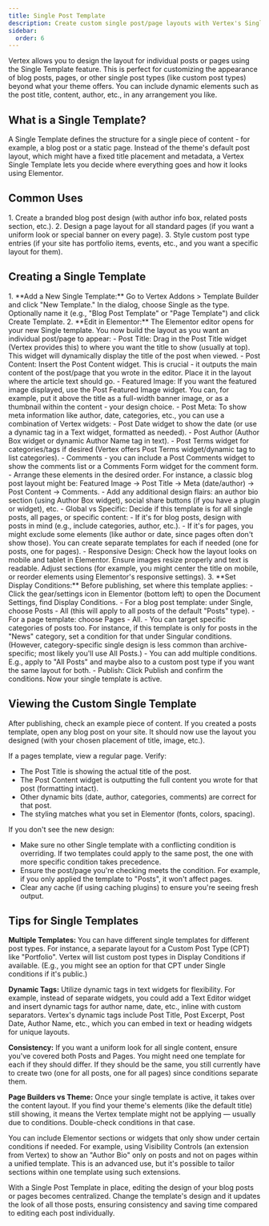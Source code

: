 ```yaml
---
title: Single Post Template
description: Create custom single post/page layouts with Vertex's Single Template to control how individual content is presented.
sidebar:
  order: 6
---
```


Vertex allows you to design the layout for individual posts or pages using the Single Template feature. This is perfect for customizing the appearance of blog posts, pages, or other single post types (like custom post types) beyond what your theme offers. You can include dynamic elements such as the post title, content, author, etc., in any arrangement you like.

## What is a Single Template?

A Single Template defines the structure for a single piece of content - for example, a blog post or a static page. Instead of the theme's default post layout, which might have a fixed title placement and metadata, a Vertex Single Template lets you decide where everything goes and how it looks using Elementor.

## Common Uses

<Steps>
1. Create a branded blog post design (with author info box, related posts section, etc.).
2. Design a page layout for all standard pages (if you want a uniform look or special banner on every page).
3. Style custom post type entries (if your site has portfolio items, events, etc., and you want a specific layout for them).
</Steps>

## Creating a Single Template
<Steps>
1. **Add a New Single Template:** Go to Vertex Addons > Template Builder and click "New Template." In the dialog, choose Single as the type. Optionally name it (e.g., "Blog Post Template" or "Page Template") and click Create Template.
2. **Edit in Elementor:** The Elementor editor opens for your new Single template. You now build the layout as you want an individual post/page to appear:
   - Post Title: Drag in the Post Title widget (Vertex provides this) to where you want the title to show (usually at top). This widget will dynamically display the title of the post when viewed.
   - Post Content: Insert the Post Content widget. This is crucial - it outputs the main content of the post/page that you wrote in the editor. Place it in the layout where the article text should go.
   - Featured Image: If you want the featured image displayed, use the Post Featured Image widget. You can, for example, put it above the title as a full-width banner image, or as a thumbnail within the content - your design choice.
   - Post Meta: To show meta information like author, date, categories, etc., you can use a combination of Vertex widgets:
     - Post Date widget to show the date (or use a dynamic tag in a Text widget, formatted as needed).
     - Post Author (Author Box widget or dynamic Author Name tag in text).
     - Post Terms widget for categories/tags if desired (Vertex offers Post Terms widget/dynamic tag to list categories).
     - Comments - you can include a Post Comments widget to show the comments list or a Comments Form widget for the comment form.
   - Arrange these elements in the desired order. For instance, a classic blog post layout might be: Featured Image -> Post Title -> Meta (date/author) -> Post Content -> Comments.
   - Add any additional design flairs: an author bio section (using Author Box widget), social share buttons (if you have a plugin or widget), etc.
   - Global vs Specific: Decide if this template is for all single posts, all pages, or specific content:
     - If it's for blog posts, design with posts in mind (e.g., include categories, author, etc.).
     - If it's for pages, you might exclude some elements (like author or date, since pages often don't show those). You can create separate templates for each if needed (one for posts, one for pages).
   - Responsive Design: Check how the layout looks on mobile and tablet in Elementor. Ensure images resize properly and text is readable. Adjust sections (for example, you might center the title on mobile, or reorder elements using Elementor's responsive settings).
3. **Set Display Conditions:** Before publishing, set where this template applies:
   - Click the gear/settings icon in Elementor (bottom left) to open the Document Settings, find Display Conditions.
   - For a blog post template: under Single, choose Posts - All (this will apply to all posts of the default "Posts" type).
   - For a page template: choose Pages - All.
   - You can target specific categories of posts too. For instance, if this template is only for posts in the "News" category, set a condition for that under Singular conditions. (However, category-specific single design is less common than archive-specific; most likely you'll use All Posts.)
   - You can add multiple conditions. E.g., apply to "All Posts" and maybe also to a custom post type if you want the same layout for both.
   - Publish: Click Publish and confirm the conditions. Now your single template is active.

</Steps>

## Viewing the Custom Single Template

After publishing, check an example piece of content. If you created a posts template, open any blog post on your site. It should now use the layout you designed (with your chosen placement of title, image, etc.).

If a pages template, view a regular page. Verify:

- The Post Title is showing the actual title of the post.
- The Post Content widget is outputting the full content you wrote for that post (formatting intact).
- Other dynamic bits (date, author, categories, comments) are correct for that post.
- The styling matches what you set in Elementor (fonts, colors, spacing).

If you don't see the new design:

- Make sure no other Single template with a conflicting condition is overriding. If two templates could apply to the same post, the one with more specific condition takes precedence.
- Ensure the post/page you're checking meets the condition. For example, if you only applied the template to "Posts", it won't affect pages.
- Clear any cache (if using caching plugins) to ensure you're seeing fresh output.

## Tips for Single Templates

**Multiple Templates:** You can have different single templates for different post types. For instance, a separate layout for a Custom Post Type (CPT) like "Portfolio". Vertex will list custom post types in Display Conditions if available. (E.g., you might see an option for that CPT under Single conditions if it's public.)

**Dynamic Tags:** Utilize dynamic tags in text widgets for flexibility. For example, instead of separate widgets, you could add a Text Editor widget and insert dynamic tags for author name, date, etc., inline with custom separators. Vertex's dynamic tags include Post Title, Post Excerpt, Post Date, Author Name, etc., which you can embed in text or heading widgets for unique layouts.

**Consistency:** If you want a uniform look for all single content, ensure you've covered both Posts and Pages. You might need one template for each if they should differ. If they should be the same, you still currently have to create two (one for all posts, one for all pages) since conditions separate them.

**Page Builders vs Theme:** Once your single template is active, it takes over the content layout. If you find your theme's elements (like the default title) still showing, it means the Vertex template might not be applying — usually due to conditions. Double-check conditions in that case.

<Aside type="tip">You can include Elementor sections or widgets that only show under certain conditions if needed. For example, using Visibility Controls (an extension from Vertex) to show an "Author Bio" only on posts and not on pages within a unified template. This is an advanced use, but it's possible to tailor sections within one template using such extensions.</Aside>

With a Single Post Template in place, editing the design of your blog posts or pages becomes centralized. Change the template's design and it updates the look of all those posts, ensuring consistency and saving time compared to editing each post individually.

